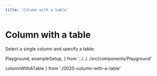 ```yaml
---
title: 'Column with a table'
---
```


# Column with a table

Select a single column and specify a table:

  Playground,
  exampleSetup,
} from '../../../src/components/Playground'

  columnWithATable
} from './0020-column-with-a-table'

<Playground code={columnWithATable} setupCode={exampleSetup} />
